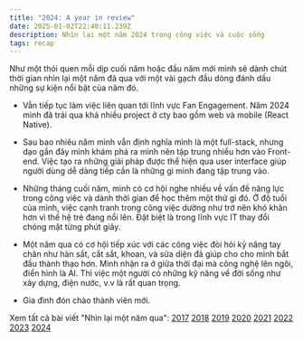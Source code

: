 ```yaml
---
title: "2024: A year in review"
date: 2025-01-02T22:40:11.239Z
description: Nhìn lại một năm 2024 trong công việc và cuộc sống
tags: recap
---
```


Như một thói quen mỗi dịp cuối năm hoặc đầu năm mới mình sẽ dành chút thời gian nhìn lại một năm đã qua với một vài gạch đầu dòng đánh dấu những sự kiện nổi bật của năm đó.


- Vẫn tiếp tục làm việc liên quan tới lĩnh vực Fan Engagement. Năm 2024 mình đã trải qua khá nhiều project ở cty bao gồm web và mobile (React Native).
- Sau bao nhiêu năm mình vẫn định nghĩa mình là một full-stack, nhưng dạo gần đây mình khám phá ra mình nên tập trung nhiều hơn vào Front-end. Việc tạo ra những giải pháp được thể hiện qua user interface giúp người dùng dễ dàng tiếp cần là những gì mình đang tập trung vào.
- Những tháng cuối năm, mình có cơ hội nghe nhiều về vấn đề năng lực trong công việc và dành thời gian để học thêm một thứ gì đó. Ở độ tuổi của mình, việc cạnh tranh trong công việc dường như trở nên khó khăn hơn vì thế hệ trẻ đang nổi lên. Đặt biệt là trong lĩnh vực IT thay đổi chóng mặt từng phút giây.
- Một năm qua có cơ hội tiếp xúc với các công việc đòi hỏi kỷ năng tay chân như hàn sắt, cắt sắt, khoan, và sửa diện đã giúp cho cho mình bắt đầu thành thạo hơn. Mình nhận ra ở giữa thời đại mà công nghệ lên ngôi, điển hình là AI. Thì việc một người có những kỹ năng về đời sống như xây dựng, điện nước, v.v là rất quan trọng.

- Gia đình đón chào thành viên mới.

Xem tất cả bài viết "Nhìn lại một năm qua": [2017](/notes/2017-year-in-review) [2018](/notes/2018-year-in-review) [2019](/notes/2019-year-in-review) [2020](/notes/2020-year-in-review) [2021](/notes/2021-year-in-review) [2022](/notes/2022-year-in-review) [2023](/notes/2023-year-in-review) [2024](/notes/2024-year-in-review)

